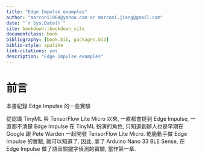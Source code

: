 ```yaml
--- 
title: "Edge Impulse examples"
author: "marconi1964@yahoo.com or marconi.jiang@gmail.com"
date: "`r Sys.Date()`"
site: bookdown::bookdown_site
documentclass: book
bibliography: [book.bib, packages.bib]
biblio-style: apalike
link-citations: yes
description: "Edge Impulse examples"
---
```


# 前言

本書紀錄 Edge Impulse 的一些實驗

從認識 TinyML 與 TensorFlow Lite Micro 以來, 一直都會提到 Edge Impulse, 一直都不清楚 Edge Impulse 在 TinyML 扮演的角色, 只知道創辦人也是早期在 Google 跟 Pete Warden 一起開發  TensorFlow Lite Micro. 乾脆動手做 Edge Impulse 的實驗, 就可以知道了. 因此, 拿了 Arduino Nano 33 BLE Sense, 在 Edge Impulse 做了語音關鍵字偵測的實驗, 當作第一章.
  
